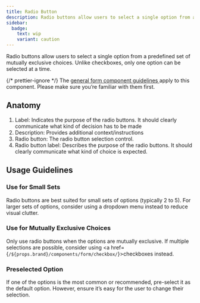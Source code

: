 ```yaml
---
title: Radio Button
description: Radio buttons allow users to select a single option from a predefined set of mutually exclusive choices. Unlike checkboxes, only one option can be selected at a time.
sidebar:
  badge:
    text: wip
    variant: caution
---
```








Radio buttons allow users to select a single option from a predefined set of mutually exclusive choices. Unlike checkboxes, only one option can be selected at a time.
<Aside>
	{/* prettier-ignore */}
	The <a
		href={
			props.brand == 'core'
				? '/components/form'
				: `/${props.brand}/components/form`
		}>
		general form component guidelines
	</a> apply to this component. Please make sure you’re familiar with them first.
</Aside>

## Anatomy

<RadioButtonAnatomy />

1. Label: Indicates the purpose of the radio buttons. It should clearly communicate what kind of decision has to be made
2. Description: Provides additional context/instructions
3. Radio button: The radio button selection control.
4. Radio button label: Describes the purpose of the radio buttons. It should clearly communicate what kind of choice is expected.

## Usage Guidelines

### Use for Small Sets

Radio buttons are best suited for small sets of options (typically 2 to 5). For larger sets of options, consider using a dropdown menu instead to reduce visual clutter.

### Use for Mutually Exclusive Choices

Only use radio buttons when the options are mutually exclusive. If multiple selections are possible, consider using <a href={`/${props.brand}/components/form/checkbox/`}>checkboxes</a> instead.

<RadioButtonExclusiveChoicesGuideline brand={props.brand} />

### Preselected Option

<RadioButtonGroup brand={props.brand} />

If one of the options is the most common or recommended, pre-select it as the default option. However, ensure it’s easy for the user to change their selection.

